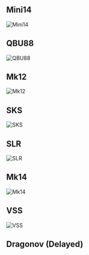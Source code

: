 ## Mini14

![Mini14](/img/weapons/main/Item_Weapon_Mini14_C_h.png)

## QBU88

![QBU88](/img/weapons/main/Item_Weapon_QBU88_C_h.png)

## Mk12

![Mk12](/img/weapons/main/Item_Weapon_Mk12_C_h.png)

## SKS

![SKS](/img/weapons/main/Item_Weapon_SKS_C_h.png)

## SLR

![SLR](/img/weapons/main/Item_Weapon_FNFAL_C_h.png)

## Mk14

![Mk14](/img/weapons/main/Item_Weapon_Mk14_C_h.png)

## VSS

![VSS](/img/weapons/main/Item_Weapon_VSS_C_h.png)

## Dragonov (Delayed)
